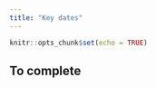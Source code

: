 ```yaml
---
title: "Key dates"
---
```


```r
knitr::opts_chunk$set(echo = TRUE)
```

## To complete

